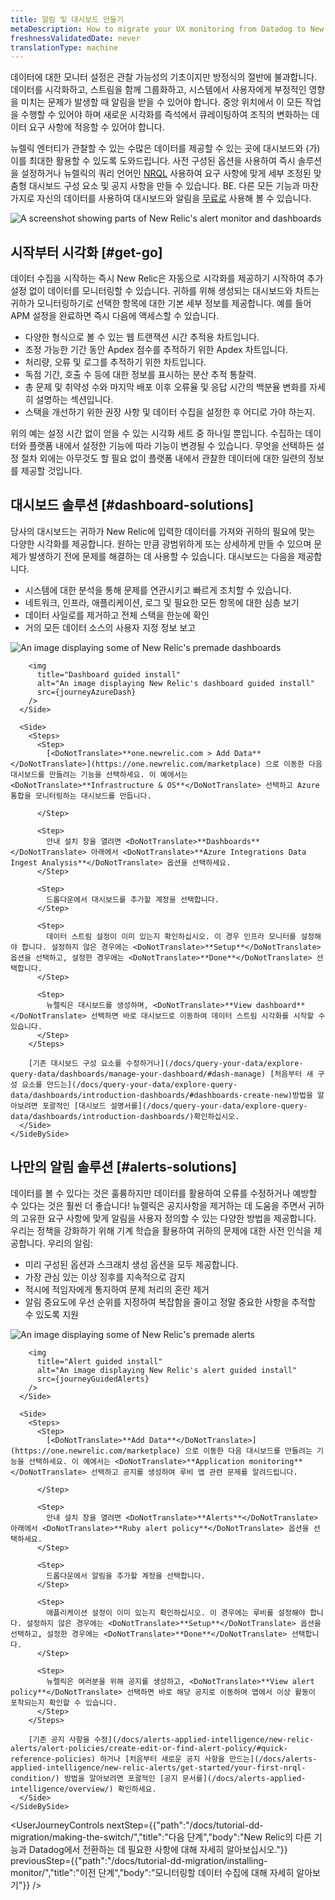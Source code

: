 ```yaml
---
title: 알림 및 대시보드 만들기
metaDescription: How to migrate your UX monitoring from Datadog to New Relic.
freshnessValidatedDate: never
translationType: machine
---
```









데이터에 대한 모니터 설정은 관찰 가능성의 기초이지만 방정식의 절반에 불과합니다. 데이터를 시각화하고, 스트림을 함께 그룹화하고, 시스템에서 사용자에게 부정적인 영향을 미치는 문제가 발생할 때 알림을 받을 수 있어야 합니다. 중앙 위치에서 이 모든 작업을 수행할 수 있어야 하며 새로운 시각화를 즉석에서 큐레이팅하여 조직의 변화하는 데이터 요구 사항에 적응할 수 있어야 합니다.

뉴렐릭 엔터티가 관찰할 수 있는 수많은 데이터를 제공할 수 있는 곳에 대시보드와 <InlinePopover type="alerts"/>(가) 이를 최대한 활용할 수 있도록 도와드립니다. 사전 구성된 옵션을 사용하여 즉시 솔루션을 설정하거나 뉴렐릭의 쿼리 언어인 [NRQL](/docs/query-your-data/nrql-new-relic-query-language/get-started/introduction-nrql-new-relics-query-language/) 사용하여 요구 사항에 맞게 세부 조정된 맞춤형 대시보드 구성 요소 및 공지 사항을 만들 수 있습니다. BE. 다른 모든 기능과 마찬가지로 자신의 데이터를 사용하여 대시보드와 알림을 [무료로](https://newrelic.com/signup) 사용해 볼 수 있습니다.

<img
  title="Alerts-and-dash"
  alt="A screenshot showing parts of New Relic's alert monitor and dashboards"
  src={journeyAlertsAndDash}
/>

## 시작부터 시각화 [#get-go]

데이터 수집을 시작하는 즉시 New Relic은 자동으로 시각화를 제공하기 시작하여 추가 설정 없이 데이터를 모니터링할 수 있습니다. 귀하를 위해 생성되는 대시보드와 차트는 귀하가 모니터링하기로 선택한 항목에 대한 기본 세부 정보를 제공합니다. 예를 들어 APM 설정을 완료하면 즉시 다음에 액세스할 수 있습니다.

* 다양한 형식으로 볼 수 있는 웹 트랜잭션 시간 추적용 차트입니다.
* 조정 가능한 기간 동안 Apdex 점수를 추적하기 위한 Apdex 차트입니다.
* 처리량, 오류 및 로그를 추적하기 위한 차트입니다.
* 독점 기간, 호출 수 등에 대한 정보를 표시하는 분산 추적 통찰력.
* 총 문제 및 취약성 수와 마지막 배포 이후 오류율 및 응답 시간의 백분율 변화를 자세히 설명하는 섹션입니다.
* 스택을 개선하기 위한 권장 사항 및 데이터 수집을 설정한 후 어디로 가야 하는지.

위의 예는 설정 시간 없이 얻을 수 있는 시각화 세트 중 하나일 뿐입니다. 수집하는 데이터와 플랫폼 내에서 설정한 기능에 따라 기능이 변경될 수 있습니다. 무엇을 선택하든 설정 절차 외에는 아무것도 할 필요 없이 플랫폼 내에서 관찰한 데이터에 대한 일련의 정보를 제공할 것입니다.

## 대시보드 솔루션 [#dashboard-solutions]

당사의 대시보드는 귀하가 New Relic에 입력한 데이터를 가져와 귀하의 필요에 맞는 다양한 시각화를 제공합니다. 원하는 만큼 광범위하게 또는 상세하게 만들 수 있으며 문제가 발생하기 전에 문제를 해결하는 데 사용할 수 있습니다. 대시보드는 다음을 제공합니다.

* 시스템에 대한 분석을 통해 문제를 연관시키고 빠르게 조치할 수 있습니다.
* 네트워크, 인프라, 애플리케이션, 로그 및 필요한 모든 항목에 대한 심층 보기
* 데이터 사일로를 제거하고 전체 스택을 한눈에 확인
* 거의 모든 데이터 소스의 사용자 지정 정보 보고

<CollapserGroup>
  <Collapser
    id="dash-install"
    title="미리 만들어진 대시보드 설치"
  >
    <SideBySide>
      <Side>
        <img
          title="Premade dashboards"
          alt="An image displaying some of New Relic's premade dashboards"
          src={journeyInfraDash}
        />

        <img
          title="Dashboard guided install"
          alt="An image displaying New Relic's dashboard guided install"
          src={journeyAzureDash}
        />
      </Side>

      <Side>
        <Steps>
          <Step>
            [<DoNotTranslate>**one.newrelic.com > Add Data**</DoNotTranslate>](https://one.newrelic.com/marketplace) 으로 이동한 다음 대시보드를 만들려는 기능을 선택하세요. 이 예에서는 <DoNotTranslate>**Infrastructure & OS**</DoNotTranslate> 선택하고 Azure 통합을 모니터링하는 대시보드를 만듭니다.  

          </Step>

          <Step>
            안내 설치 창을 열려면 <DoNotTranslate>**Dashboards**</DoNotTranslate> 아래에서 <DoNotTranslate>**Azure Integrations Data Ingest Analysis**</DoNotTranslate> 옵션을 선택하세요.
          </Step>

          <Step>
            드롭다운에서 대시보드를 추가할 계정을 선택합니다.
          </Step>

          <Step>
            데이터 스트림 설정이 이미 있는지 확인하십시오. 이 경우 인프라 모니터를 설정해야 합니다. 설정하지 않은 경우에는 <DoNotTranslate>**Setup**</DoNotTranslate> 옵션을 선택하고, 설정한 경우에는 <DoNotTranslate>**Done**</DoNotTranslate> 선택합니다.
          </Step>

          <Step>
            뉴렐릭은 대시보드를 생성하며, <DoNotTranslate>**View dashboard**</DoNotTranslate> 선택하면 바로 대시보드로 이동하여 데이터 스트림 시각화를 시작할 수 있습니다.
          </Step>
        </Steps>

        [기존 대시보드 구성 요소를 수정하거나](/docs/query-your-data/explore-query-data/dashboards/manage-your-dashboard/#dash-manage) [처음부터 새 구성 요소를 만드는](/docs/query-your-data/explore-query-data/dashboards/introduction-dashboards/#dashboards-create-new)방법을 알아보려면 포괄적인 [대시보드 설명서를](/docs/query-your-data/explore-query-data/dashboards/introduction-dashboards/)확인하십시오.
      </Side>
    </SideBySide>
  </Collapser>
</CollapserGroup>

## 나만의 알림 솔루션 [#alerts-solutions]

데이터를 볼 수 있다는 것은 훌륭하지만 데이터를 활용하여 오류를 수정하거나 예방할 수 있다는 것은 훨씬 더 좋습니다! 뉴렐릭은 공지사항을 제거하는 데 도움을 주면서 귀하의 고유한 요구 사항에 맞게 알림을 사용자 정의할 수 있는 다양한 방법을 제공합니다. 우리는 정책을 강화하기 위해 기계 학습을 활용하여 귀하의 문제에 대한 사전 인식을 제공합니다. 우리의 알림:

* 미리 구성된 옵션과 스크래치 생성 옵션을 모두 제공합니다.
* 가장 관심 있는 이상 징후를 지속적으로 감지
* 적시에 적임자에게 통지하여 문제 처리의 혼란 제거
* 알림 중요도에 우선 순위를 지정하여 복잡함을 줄이고 정말 중요한 사항을 추적할 수 있도록 지원

<CollapserGroup>
  <Collapser
    id="alerts-install"
    title="미리 만들어진 알림 설치"
  >
    <SideBySide>
      <Side>
        <img
          title="Premade alerts"
          alt="An image displaying some of New Relic's premade alerts"
          src={journeyPremadeAlerts}
        />

        <img
          title="Alert guided install"
          alt="An image displaying New Relic's alert guided install"
          src={journeyGuidedAlerts}
        />
      </Side>

      <Side>
        <Steps>
          <Step>
            [<DoNotTranslate>**Add Data**</DoNotTranslate>](https://one.newrelic.com/marketplace) 으로 이동한 다음 대시보드를 만들려는 기능을 선택하세요. 이 예에서는 <DoNotTranslate>**Application monitoring**</DoNotTranslate> 선택하고 공지를 생성하여 루비 앱 관련 문제를 알려드립니다.  

          </Step>

          <Step>
            안내 설치 창을 열려면 <DoNotTranslate>**Alerts**</DoNotTranslate> 아래에서 <DoNotTranslate>**Ruby alert policy**</DoNotTranslate> 옵션을 선택하세요.
          </Step>

          <Step>
            드롭다운에서 알림을 추가할 계정을 선택합니다.
          </Step>

          <Step>
            애플리케이션 설정이 이미 있는지 확인하십시오. 이 경우에는 루비를 설정해야 합니다. 설정하지 않은 경우에는 <DoNotTranslate>**Setup**</DoNotTranslate> 옵션을 선택하고, 설정한 경우에는 <DoNotTranslate>**Done**</DoNotTranslate> 선택합니다.
          </Step>

          <Step>
            뉴렐릭은 여러분을 위해 공지를 생성하고, <DoNotTranslate>**View alert policy**</DoNotTranslate> 선택하면 바로 해당 공지로 이동하여 앱에서 이상 활동이 포착되는지 확인할 수 있습니다.
          </Step>
        </Steps>

        [기존 공지 사항을 수정](/docs/alerts-applied-intelligence/new-relic-alerts/alert-policies/create-edit-or-find-alert-policy/#quick-reference-policies) 하거나 [처음부터 새로운 공지 사항을 만드는](/docs/alerts-applied-intelligence/new-relic-alerts/get-started/your-first-nrql-condition/) 방법을 알아보려면 포괄적인 [공지 문서를](/docs/alerts-applied-intelligence/overview/) 확인하세요.
      </Side>
    </SideBySide>
  </Collapser>
</CollapserGroup>

<UserJourneyControls
  nextStep={{"path":"/docs/tutorial-dd-migration/making-the-switch/","title":"다음 단계","body":"New Relic의 다른 기능과 Datadog에서 전환하는 데 필요한 사항에 대해 자세히 알아보십시오."}}
  previousStep={{"path":"/docs/tutorial-dd-migration/installing-monitor/","title":"이전 단계","body":"모니터링할 데이터 수집에 대해 자세히 알아보기"}}
/>